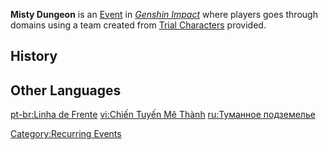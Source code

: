 '''Misty Dungeon''' is an [[Event]] in ''[[Genshin Impact]]'' where players goes through domains using a team created from [[Trial Characters]] provided.

==History==
{{Event History Table}}

==Other Languages==
{{Other Languages
|en      = Misty Dungeon
|zhs     = 迷城战线
|zhs_rm  = Míchéng Zhànxiàn
|zht     = 迷城戰線
|zht_rm  = Míchéng Zhànxiàn
|zh_tl   = 
|ja      = 迷城戦線
|ja_rm   = Meijou Sensen{{Assumed}}
|ja_tl   = 
|ko      = 잃어버린 {{tt|도시|都市}} {{tt|전선|戰線}}
|ko_rm   = Ireobeorin Dosi Jeonseon
|ko_tl   = Lost City Frontline
|es      = Mazmorra de la bruma
|es_tl   = Dungeon of the Haze
|fr      = Cité perdue
|fr_tl   = Lost City
|ru      = Туманное подземелье
|ru_tl   = Misty Dungeon
|th      = การต่อสู้แห่งเมืองลี้ลับ
|th_rm   = Kan Tosu Haeng Mueang Lilap
|th_tl   = 
|vi      = {{tt|Chiến Tuyến|戰線}} {{tt|Mê Thành|迷城}}
|vi_tl   = <!-- should be the same as zh_tl-->
|de      = Verlorene Stadt an der Front
|de_tl   = Lost City at the Front
|id      = Kota Kabut
|id_tl   = Misty City
|pt      = Linha de Frente
|pt_tl   = 
|tr      = Sisli Zindan
|tr_tl   = Misty Dungeon
|it      = Città perduta
|it_tl   = Lost City
}}

[[Category:Recurring Events]]

[[pt-br:Linha de Frente]]
[[vi:Chiến Tuyến Mê Thành]]
[[ru:Туманное подземелье]]